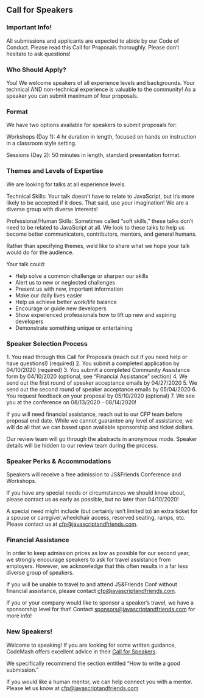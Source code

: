
<Card mx="10%" my="48px">

## Call for Speakers

### Important Info!

All submissions and applicants are expected to abide by our Code of Conduct.
Please read this Call for Proposals thoroughly. Please don’t hesitate to ask questions!

### Who Should Apply?

You! We welcome speakers of all experience levels and backgrounds.
Your technical AND non-technical experience is valuable to the community!
As a speaker you can submit maximum of four proposals.

### Format

We have two options available for speakers to submit proposals for: 

<Text my={20}>Workshops (Day 1): 4 hr duration in length, focused on hands on instruction in a classroom style setting.</Text>

<Text my={20}>Sessions (Day 2): 50 minutes in length, standard presentation format.</Text>

### Themes and Levels of Expertise

We are looking for talks at all experience levels.

Technical Skills: Your talk doesn’t have to relate to JavaScript, but it’s more likely to be accepted if it does.
That said, use your imagination! We are a diverse group with diverse interests!

Professional/Human Skills: Sometimes called “soft skills,” these talks don’t need to be related to JavaScript at all.
We look to these talks to help us become better communicators, contributors, mentors, and general humans.

Rather than specifying themes, we’d like to share what we hope your talk would do for the audience.

Your talk could:

- Help solve a common challenge or sharpen our skills
- Alert us to new or neglected challenges
- Present us with new, important information
- Make our daily lives easier
- Help us achieve better work/life balance
- Encourage or guide new developers
- Show experienced professionals how to lift up new and aspiring developers
- Demonstrate something unique or entertaining

### Speaker Selection Process

<Text my={20}>1.  You read through this Call for Proposals (reach out if you need help or have questions!) (required)</Text>
<Text my={20}>2.  You submit a completed application by 04/10/2020 (required)</Text>
<Text my={20}>3.  You submit a completed Community Assistance form by 04/10/2020 (optional, see “Financial Assistance” section)</Text>
<Text my={20}>4.  We send out the first round of speaker acceptance emails by 04/27/2020 </Text>
<Text my={20}>5.  We send out the second round of speaker acceptance emails by 05/04/2020 </Text>
<Text my={20}>6.  You request feedback on your proposal by 05/10/2020 (optional)</Text>
<Text my={20}>7.  We see you at the conference on 08/13/2020 - 08/14/2020!</Text>

If you will need financial assistance, reach out to our CFP team before proposal end date. While we cannot guarantee any level of assistance, we will do all that we can based upon available sponsorship and ticket dollars.

Our review team will go through the abstracts in anonymous mode. Speaker details will be hidden to our review team during the process.

### Speaker Perks & Accommodations

Speakers will receive a free admission to JS&Friends Conference and Workshops.

<Text my={20}>
If you have any special needs or circumstances we should know about, please contact us as early as possible,
but no later than 04/10/2020! </Text>

A special need might include (but certainly isn’t limited to)
an extra ticket for a spouse or caregiver,wheelchair access, reserved seating, ramps, etc.
Please contact us at <a href="mailto:cfp@javascriptandfriends.com">cfp@javascriptandfriends.com</a>.

### Financial Assistance

In order to keep admission prices as low as possible for our second year, we strongly encourage speakers
to ask for travel assistance from employers. However, we acknowledge that this often results in a far less
diverse group of speakers.

If you will be unable to travel to and attend JS&Friends Conf without financial assistance,
please contact <a href="mailto:cfp@javascriptandfriends.com">cfp@javascriptandfriends.com</a>.

If you or your company would like to sponsor a speaker’s travel, we have a sponsorship level for that!
Contact <a href="mailto:sponsors@javascriptandfriends.com">sponsors@javascriptandfriends.com</a> for more info!

### New Speakers!

Welcome to speaking! If you are looking for some written guidance, CodeMash offers excellent advice
in their <a href="http://www.codemash.org/call-speakers/" target="_blank" rel="noopener noreferrer">Call for Speakers</a>.

We specifically recommend the section entitled “How to write a good submission.”

If you would like a human mentor, we can help connect you with a mentor.
Please let us know at <a href="mailto:cfp@javascriptandfriends.com">cfp@javascriptandfriends.com</a>

</Card>

